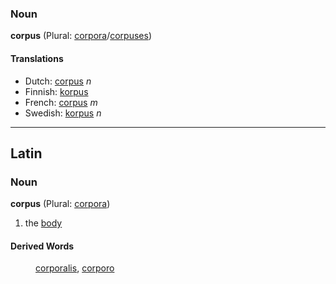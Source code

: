 ===Noun===
'''corpus''' (Plural: [[corpora]]/[[corpuses]])


====Translations====
*Dutch: [[corpus]] ''n''
*Finnish: [[korpus]]
*French: [[corpus]] ''m''
*Swedish: [[korpus]] ''n''
----
==Latin==
===Noun===
'''corpus''' (Plural: [[corpora]])

#the [[body]]
====Derived Words====
:[[corporalis]], [[corporo]]